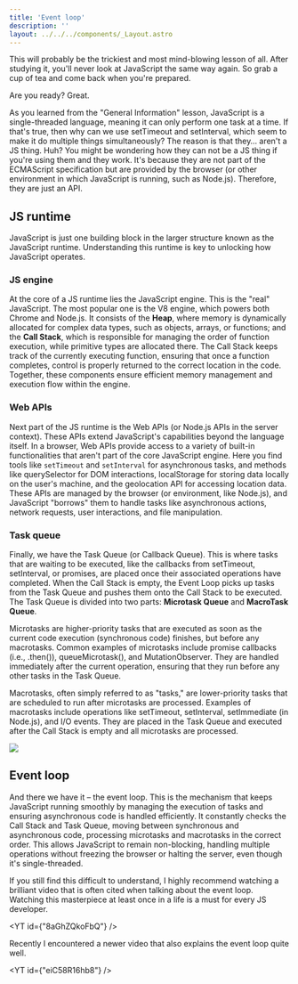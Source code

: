 ```yaml
---
title: 'Event loop'
description: ''
layout: ../../../components/_Layout.astro
---
```



This will probably be the trickiest and most mind-blowing lesson of all. After studying it, you'll never look at JavaScript the same way again. So grab a cup of tea and come back when you're prepared.





Are you ready? Great.

As you learned from the "General Information" lesson, JavaScript is a single-threaded language, meaning it can only perform one task at a time. If that's true, then why can we use setTimeout and setInterval, which seem to make it do multiple things simultaneously? The reason is that they… aren't a JS thing. Huh? You might be wondering how they can not be a JS thing if you're using them and they work. It's because they are not part of the ECMAScript specification but are provided by the browser (or other environment in which JavaScript is running, such as Node.js). Therefore, they are just an API.

## JS runtime

JavaScript is just one building block in the larger structure known as the JavaScript runtime. Understanding this runtime is key to unlocking how JavaScript operates.

### JS engine

At the core of a JS runtime lies the JavaScript engine. This is the "real" JavaScript. The most popular one is the V8 engine, which powers both Chrome and Node.js. It consists of the <b>Heap</b>, where memory is dynamically allocated for complex data types, such as objects, arrays, or functions; and the <b>Call Stack</b>, which is responsible for managing the order of function execution, while primitive types are allocated there. The Call Stack keeps track of the currently executing function, ensuring that once a function completes, control is properly returned to the correct location in the code. Together, these components ensure efficient memory management and execution flow within the engine.

### Web APIs

Next part of the JS runtime is the Web APIs (or Node.js APIs in the server context). These APIs extend JavaScript's capabilities beyond the language itself. In a browser, Web APIs provide access to a variety of built-in functionalities that aren't part of the core JavaScript engine. Here you find tools like `setTimeout` and `setInterval` for asynchronous tasks, and methods like querySelector for DOM interactions, localStorage for storing data locally on the user's machine, and the geolocation API for accessing location data. These APIs are managed by the browser (or environment, like Node.js), and JavaScript "borrows" them to handle tasks like asynchronous actions, network requests, user interactions, and file manipulation.

### Task queue

Finally, we have the Task Queue (or Callback Queue). This is where tasks that are waiting to be executed, like the callbacks from setTimeout, setInterval, or promises, are placed once their associated operations have completed. When the Call Stack is empty, the Event Loop picks up tasks from the Task Queue and pushes them onto the Call Stack to be executed. The Task Queue is divided into two parts: <b>Microtask Queue</b> and <b>MacroTask Queue</b>.

 Microtasks are higher-priority tasks that are executed as soon as the current code execution (synchronous code) finishes, but before any macrotasks. Common examples of microtasks include promise callbacks (i.e., .then()), queueMicrotask(), and MutationObserver. They are handled immediately after the current operation, ensuring that they run before any other tasks in the Task Queue. 

Macrotasks, often simply referred to as "tasks," are lower-priority tasks that are scheduled to run after microtasks are processed. Examples of macrotasks include operations like setTimeout, setInterval, setImmediate (in Node.js), and I/O events. They are placed in the Task Queue and executed after the Call Stack is empty and all microtasks are processed.

<Img src={eventLoop} description="https://slawinski.dev/blog/javascript-runtime-environment-web-api-task-queue-and-event-loop/"/>

## Event loop

And there we have it – the event loop. This is the mechanism that keeps JavaScript running smoothly by managing the execution of tasks and ensuring asynchronous code is handled efficiently. It constantly checks the Call Stack and Task Queue, moving between synchronous and asynchronous code, processing microtasks and macrotasks in the correct order. This allows JavaScript to remain non-blocking, handling multiple operations without freezing the browser or halting the server, even though it's single-threaded.

If you still find this difficult to understand, I highly recommend watching a brilliant video that is often cited when talking about the event loop. Watching this masterpiece at least once in a life is a must for every JS developer.

<YT id={"8aGhZQkoFbQ"} />

Recently I encountered a newer video that also explains the event loop quite well.

<YT id={"eiC58R16hb8"} />

